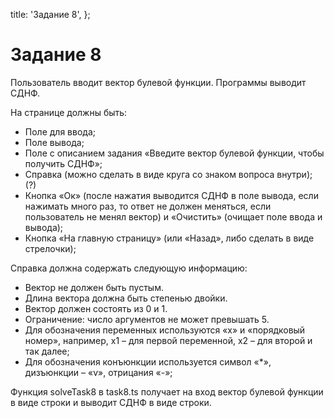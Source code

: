 
  title: 'Задание 8',
};

# Задание 8

Пользователь вводит вектор булевой функции. Программы выводит СДНФ.

На странице должны быть:

-	Поле для ввода;
-	Поле вывода;
-	Поле с описанием задания «Введите вектор булевой функции, чтобы получить СДНФ»;
-	Справка (можно сделать в виде круга со знаком вопроса внутри); (?)
-	Кнопка «Ок» (после нажатия выводится СДНФ в поле вывода, если нажимать много раз, то ответ не должен меняться, если пользователь не менял вектор) и «Очистить» (очищает поле ввода и вывода);
-	Кнопка «На главную страницу» (или «Назад», либо сделать в виде стрелочки);

Справка должна содержать следующую информацию:

-	Вектор не должен быть пустым.
-	Длина вектора должна быть степенью двойки.
-	Вектор должен состоять из 0 и 1.
-	Ограничение: число аргументов не может превышать 5.
-	Для обозначения переменных используются «x» и «порядковый номер», например, x1 – для первой переменной, x2 – для второй и так далее;
-	Для обозначения конъюнкции используется символ «*», дизъюнкции – «v», отрицания «-»;

Функция solveTask8 в task8.ts получает на вход вектор булевой функции в виде строки и выводит СДНФ в виде строки.
